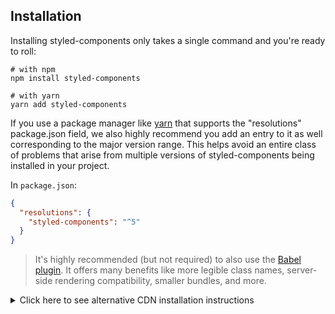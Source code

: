 ## Installation

Installing styled-components only takes a single command and you're ready to roll:

```
# with npm
npm install styled-components

# with yarn
yarn add styled-components
```

If you use a package manager like [yarn](https://yarnpkg.com/) that supports the "resolutions" package.json field, we also highly recommend you add an entry to it as well corresponding to the major version range. This helps avoid an entire class of problems that arise from multiple versions of styled-components being installed in your project.

In `package.json`:

```json
{
  "resolutions": {
    "styled-components": "^5"
  }
}
```

> It's highly recommended (but not required) to also use the [Babel plugin](/docs/tooling#babel-plugin). It offers many benefits like more legible class names, server-side rendering compatibility, smaller bundles, and more.

<details>
  <summary>Click here to see alternative CDN installation instructions</summary>

If you're not using a module bundler or package manager we also have a global ("UMD") build hosted on the [unpkg](http://unpkg.com) CDN. Simply add the following `<script>` tag to the bottom of your HTML file:

```html
<script src="https://unpkg.com/styled-components/dist/styled-components.min.js"></script>
```

Once you've added `styled-components` you will have access to the global `window.styled` variable.

```js
const Component = window.styled.div`
  color: red;
`
```

> This style of usage requires the [react CDN bundles](https://reactjs.org/docs/cdn-links.html) and the [`react-is` CDN bundle](https://unpkg.com/react-is/umd/react-is.production.min.js) to be on the page as well (before the styled-components script.)

</details>
